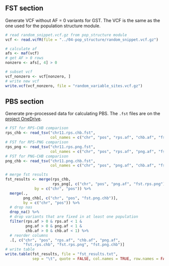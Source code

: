 ## FST section

Generate VCF without AF = 0 variants for GST. The VCF is the same as the one used for the population structure module.

```r
# read random_snippet.vcf.gz from pop_structure module
vcf <- read.vcfR(file = "../04-pop_structure/random_snippet.vcf.gz")

# calculate af
afs <- maf(vcf)
# get AF > 0 rows
nonzero <- afs[, 4] > 0

# subset vcf
vcf_nonzero <- vcf[nonzero, ]
# write new vcf
write.vcf(vcf_nonzero, file = "random_variable_sites.vcf.gz")
```


## PBS section

Generate pre-processed data for calculating PBS. The `.fst` files are on the [project OneDrive](https://livejohnshopkins.sharepoint.com/:f:/s/mccoy_lab/EjdWX_Itt5FDjOFNw4K_FZYB7WsNuAlCAyEyATwp3K3wFA?e=inOnzI).

```r
# FST for RPS-CHB comparison
rps_chb <- read_tsv("chr11.rps.chb.fst", 
                    col_names = c("chr", "pos", "rps.af", "chb.af", "fst.rps.chb"))
# FST for RPS-PNG comparison
rps_png <- read_tsv("chr11.rps.png.fst", 
                    col_names = c("chr", "pos", "rps.af", "png.af", "fst.rps.png"))
# FST for PNG-CHB comparison
png_chb <- read_tsv("chr11.png.chb.fst", 
                    col_names = c("chr", "pos", "png.af", "chb.af", "fst.png.chb"))

# merge fst results
fst_results <- merge(rps_chb,
                     rps_png[, c("chr", "pos", "png.af", "fst.rps.png")],
             by = c("chr", "pos")) %>%
  merge(.,
        png_chb[, c("chr", "pos", "fst.png.chb")],
        by = c("chr", "pos")) %>%
  # drop nas
  drop_na() %>%
  # drop variants that are fixed in at least one population
  filter(rps.af > 0 & rps.af < 1 &
         png.af > 0 & png.af < 1 &
         chb.af > 0 & chb.af < 1) %>%
  # reorder columns
  .[, c("chr", "pos", "rps.af", "chb.af", "png.af",
        "fst.rps.chb", "fst.rps.png", "fst.png.chb")]
# write table
write.table(fst_results, file = "fst_results.txt",
            sep = "\t", quote = FALSE, col.names = TRUE, row.names = FALSE)
```
